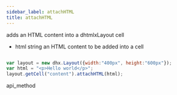 ```yaml
---
sidebar_label: attachHTML
title: attachHTML
---
```



          


<Short>
 adds an HTML content into a dhtmlxLayout cell



</Short>



- html		string		an HTML content to be added into a cell



~~~js

var layout = new dhx.Layout({width:"400px", height:"600px"});
var html = "<p>Hello world</p>";
layout.getCell("content").attachHTML(html);


~~~
 api_method

<Descr>







</Descr>






